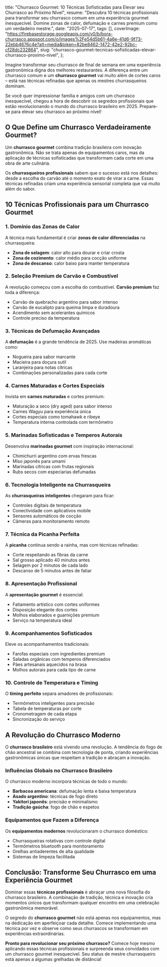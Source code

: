   title: "Churrasco Gourmet: 10 Técnicas Sofisticadas para Elevar seu Churrasco ao Próximo Nível",
  resume: "Descubra 10 técnicas profissionais para transformar seu churrasco comum em uma experiência gourmet inesquecível. Domine zonas de calor, defumação e carnes premium como um verdadeiro mestre.",
  date: "2025-07-17",
  tags: [],
  coverImage: "https://firebasestorage.googleapis.com/v0/b/bora-churrasco.appspot.com/o/images%2Fe54d5b61-4a6e-41d6-9f73-22ebb4676c4e?alt=media&token=82be8462-1472-42e2-92bc-cf28dc232864",
  slug: "churrasco-gourmet-tecnicas-sofisticadas-elevar-churrasco-proximo-nivel",
};

Imagine transformar seu churrasco de final de semana em uma experiência gastronômica digna dos melhores restaurantes. A diferença entre um churrasco comum e um **churrasco gourmet** vai muito além de cortes caros – está nas técnicas refinadas que apenas os mestres churrasqueiros dominam.

Se você quer impressionar família e amigos com um churrasco inesquecível, chegou a hora de descobrir os segredos profissionais que estão revolucionando o mundo do churrasco brasileiro em 2025. Prepare-se para elevar seu churrasco ao próximo nível!

## O Que Define um Churrasco Verdadeiramente Gourmet?

Um **churrasco gourmet** combina tradição brasileira com inovação gastronômica. Não se trata apenas de equipamentos caros, mas da aplicação de técnicas sofisticadas que transformam cada corte em uma obra de arte culinária.

Os **churrasqueiros profissionais** sabem que o sucesso está nos detalhes: desde a escolha do carvão até o momento exato de virar a carne. Essas técnicas refinadas criam uma experiência sensorial completa que vai muito além do sabor.

## 10 Técnicas Profissionais para um Churrasco Gourmet

### 1. Domínio das Zonas de Calor

A técnica mais fundamental é criar **zonas de calor diferenciadas** na churrasqueira:

- **Zona de selagem**: calor alto para dourar e criar crosta
- **Zona de cozimento**: calor médio para cocção uniforme
- **Zona de descanso**: calor baixo para manter temperatura

### 2. Seleção Premium de Carvão e Combustível

A revolução começou com a escolha do combustível. **Carvão premium** faz toda a diferença:

- Carvão de quebracho argentino para sabor intenso
- Carvão de eucalipto para queima limpa e duradoura
- Acendimento sem acelerantes químicos
- Controle preciso da temperatura

### 3. Técnicas de Defumação Avançadas

A **defumação** é a grande tendência de 2025. Use madeiras aromáticas como:

- Nogueira para sabor marcante
- Macieira para doçura sutil
- Laranjeira para notas cítricas
- Combinações personalizadas para cada corte

### 4. Carnes Maturadas e Cortes Especiais

Invista em **carnes maturadas** e cortes premium:

- Maturação a seco (dry aged) para sabor intenso
- Carnes Wagyu para experiência única
- Cortes especiais como tomahawk e ribeye
- Temperatura interna controlada com termômetro

### 5. Marinadas Sofisticadas e Temperos Autorais

Desenvolva **marinadas gourmet** com inspiração internacional:

- Chimichurri argentino com ervas frescas
- Miso japonês para umami
- Marinadas cítricas com frutas regionais
- Rubs secos com especiarias defumadas

### 6. Tecnologia Inteligente na Churrasqueira

As **churrasqueiras inteligentes** chegaram para ficar:

- Controles digitais de temperatura
- Conectividade com aplicativos mobile
- Sensores automáticos de cocção
- Câmeras para monitoramento remoto

### 7. Técnica da Picanha Perfeita

A **picanha** continua sendo a rainha, mas com técnicas refinadas:

- Corte respeitando as fibras da carne
- Sal grosso aplicado 40 minutos antes
- Selagem por 2 minutos de cada lado
- Descanso de 5 minutos antes de fatiar

### 8. Apresentação Profissional

A **apresentação gourmet** é essencial:

- Fatiamento artístico com cortes uniformes
- Disposição elegante dos cortes
- Molhos elaborados e guarnições premium
- Serviço na temperatura ideal

### 9. Acompanhamentos Sofisticados

Eleve os acompanhamentos tradicionais:

- Farofas especiais com ingredientes premium
- Saladas orgânicas com temperos diferenciados
- Pães artesanais aquecidos na brasa
- Molhos autorais para cada tipo de carne

### 10. Controle de Temperatura e Timing

O **timing perfeito** separa amadores de profissionais:

- Termômetros inteligentes para precisão
- Tabela de temperaturas por corte
- Cronometragem de cada etapa
- Sincronização do serviço

## A Revolução do Churrasco Moderno

O **churrasco brasileiro** está vivendo uma revolução. A tendência do fogo de chão ancestral se combina com tecnologia de ponta, criando experiências gastronômicas únicas que respeitam a tradição e abraçam a inovação.

### Influências Globais no Churrasco Brasileiro

O churrasco moderno incorpora técnicas de todo o mundo:

- **Barbacoa americana**: defumação lenta e baixa temperatura
- **Asado argentino**: técnicas de fogo direto
- **Yakitori japonês**: precisão e minimalismo
- **Tradição gaúcha**: fogo de chão e espetos

### Equipamentos que Fazem a Diferença

Os **equipamentos modernos** revolucionaram o churrasco doméstico:

- Churrasqueiras rotativas com controle digital
- Termômetros bluetooth para monitoramento
- Grelhas antiaderentes de alta qualidade
- Sistemas de limpeza facilitada

## Conclusão: Transforme Seu Churrasco em uma Experiência Gourmet

Dominar essas **técnicas profissionais** é abraçar uma nova filosofia do churrasco brasileiro. A combinação de tradição, técnica e inovação cria momentos únicos que transformam qualquer encontro em uma celebração gastronômica memorável.

O segredo do **churrasco gourmet** não está apenas nos equipamentos, mas na dedicação em aperfeiçoar cada detalhe. Comece implementando uma técnica por vez e observe como seus churrascos se transformam em experiências extraordinárias.

**Pronto para revolucionar seu próximo churrasco?** Comece hoje mesmo aplicando essas técnicas profissionais e surpreenda seus convidados com um churrasco gourmet inesquecível. Seu status de mestre churrasqueiro está apenas a algumas grelhadas de distância!
